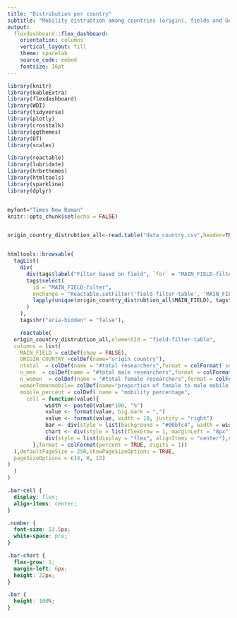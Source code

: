 ```yaml
---
title: "Distribution per country"
subtitle: "Mobility distrubtion among countries (origin), fields and Genders"
output:
  flexdashboard::flex_dashboard:
    orientation: columns
    vertical_layout: fill
    theme: spacelab
    source_code: embed
    fontsize: 16pt
---
```


```r
library(knitr)
library(kableExtra)
library(flexdashboard)
library(WDI)
library(tidyverse)
library(plotly)
library(crosstalk)
library(ggthemes)
library(DT)
library(scales)

library(reactable)
library(lubridate)
library(hrbrthemes)
library(htmltools)
library(sparkline)
library(dplyr)


myfont="Times New Roman"
knitr::opts_chunk$set(echo = FALSE)


origin_country_distrubtion_all<-read.table("data_country.csv",header=TRUE,sep=";",quote="\r",dec = ".")


htmltools::browsable(
  tagList(
    div(
      div(tags$label("Filter based on field", `for` = "MAIN_FIELD-filter")),
      tags$select(
        id = "MAIN_FIELD-filter",
        onchange = "Reactable.setFilter('field-filter-table', 'MAIN_FIELD', this.value)",
        lapply(unique(origin_country_distrubtion_all$MAIN_FIELD), tags$option)
      )
    ),
    tags$hr("aria-hidden" = "false"),

    reactable(
  origin_country_distrubtion_all,elementId = "field-filter-table",
  columns = list(
    MAIN_FIELD = colDef(show = FALSE),
    ORIGIN_COUNTRY =colDef(name="origin country"),
    ntotal  = colDef(name = "#total researchers",format = colFormat( separators = TRUE)),
    n_men  = colDef(name = "#total male researchers",format = colFormat( separators = TRUE)),
    n_women  = colDef(name = "#total female researchers",format = colFormat( separators = TRUE)),
    womenTomenmobile= colDef(name="proportion of female to male mobile researchers"),
    mobile_percent = colDef( name = "mobility percentage",
      cell = function(value){
            width <- paste0(value*100, "%")
            value <- format(value, big.mark = ",")
            value <- format(value, width = 10, justify = "right")
            bar <- div(style = list(background = "#00bfc4", width = width, height = "16px"))
            chart <- div(style = list(flexGrow = 1, marginLeft = "8px", background = "#e1e1e1"), bar)
            div(style = list(display = "flex", alignItems = "center"),span(class = "number", width), chart)
        },format = colFormat(percent = TRUE, digits = 1))
  ),defaultPageSize = 250,showPageSizeOptions = TRUE,
  pageSizeOptions = c(4, 8, 12)
)
  )
)

```

```css
.bar-cell {
  display: flex;
  align-items: center;
}

.number {
  font-size: 13.5px;
  white-space: pre;
}

.bar-chart {
  flex-grow: 1;
  margin-left: 6px;
  height: 22px;
}

.bar {
  height: 100%;
}
```

